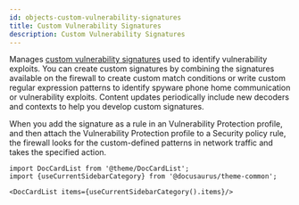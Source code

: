 ```yaml
---
id: objects-custom-vulnerability-signatures
title: Custom Vulnerability Signatures
description: Custom Vulnerability Signatures
---
```




Manages <a href="https://docs.paloaltonetworks.com/pan-os/10-0/pan-os-web-interface-help/objects/objects-custom-objects-spywarevulnerability.html">custom vulnerability signatures</a> used to identify vulnerability exploits. You can create custom
signatures by combining the signatures available on the firewall to create custom match conditions or
write custom regular expression patterns to identify spyware phone home communication or vulnerability exploits.
Content updates periodically include new decoders and contexts to help you develop custom signatures.

When you add the signature as a rule in an Vulnerability Protection profile, and then attach the Vulnerability Protection profile to a
Security policy rule, the firewall looks for the custom-defined patterns in network traffic and takes the specified action.




```mdx-code-block
import DocCardList from '@theme/DocCardList';
import {useCurrentSidebarCategory} from '@docusaurus/theme-common';

<DocCardList items={useCurrentSidebarCategory().items}/>
```
      